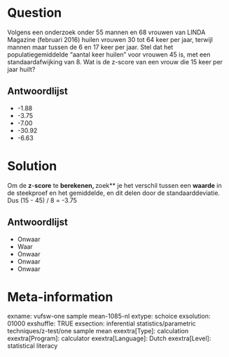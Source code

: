 Question
========
Volgens een onderzoek onder 55 mannen en 68 vrouwen van LINDA Magazine (februari 2016) huilen vrouwen 30 tot 64 keer per jaar, terwijl mannen maar tussen de 6 en 17 keer per jaar. Stel dat het populatiegemiddelde "aantal keer huilen" voor vrouwen 45 is, met een standaardafwijking van 8. Wat is de z-score van een vrouw die 15 keer per jaar huilt?

Antwoordlijst
----------
* -1.88
* -3.75
* -7.00
* -30.92
* -6.63

Solution
========

Om de **z**-**score** te **berekenen, **zoek** je het verschil tussen een **waarde** in de steekproef en het gemiddelde, en dit delen door de standaarddeviatie. Dus (15 - 45) / 8 = -3.75


Antwoordlijst
----------
* Onwaar
* Waar
* Onwaar
* Onwaar
* Onwaar

Meta-information
================
exname: vufsw-one sample mean-1085-nl
extype: schoice
exsolution: 01000
exshuffle: TRUE
exsection: inferential statistics/parametric techniques/z-test/one sample mean
exextra[Type]: calculation
exextra[Program]: calculator
exextra[Language]: Dutch
exextra[Level]: statistical literacy

